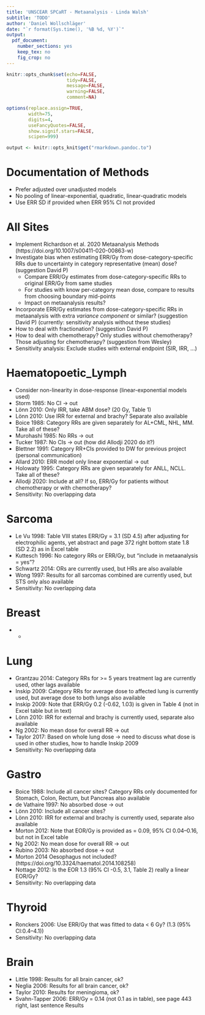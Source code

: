 ```yaml
---
title: 'UNSCEAR SPCaRT - Metaanalysis - Linda Walsh'
subtitle: 'TODO'
author: 'Daniel Wollschläger'
date: "`r format(Sys.time(), '%B %d, %Y')`"
output:
  pdf_document:
    number_sections: yes
    keep_tex: no
    fig_crop: no
---
```

    
```r
knitr::opts_chunk$set(echo=FALSE,
                      tidy=FALSE,
                      message=FALSE,
                      warning=FALSE,
                      comment=NA)

options(replace.assign=TRUE,
        width=75,
        digits=4,
        useFancyQuotes=FALSE,
        show.signif.stars=FALSE,
        scipen=999)

output <- knitr::opts_knit$get("rmarkdown.pandoc.to")
```

# Documentation of Methods

  * Prefer adjusted over unadjusted models
  * No pooling of linear-exponential, quadratic, linear-quadratic models
  * Use ERR SD if provided when ERR 95% CI not provided

# All Sites

  * Implement Richardson et al. 2020 Metaanalysis Methods (https://doi.org/10.1007/s00411-020-00863-w)
  * Investigate bias when estimating ERR/Gy from dose-category-specific RRs due to uncertainty in category representative (mean) dose? (suggestion David P)
      * Compare ERR/Gy estimates from dose-category-specific RRs to original ERR/Gy from same studies
      * For studies with know per-category mean dose, compare to results from choosing boundary mid-points
      * Impact on metaanalysis results?
  * Incorporate ERR/Gy estimates from dose-category-specific RRs in metaanalysis with extra *variance component* or similar? (suggestion David P) (currently: sensitivity analysis without these studies)
  * How to deal with fractionation? (suggestion David P)
  * How to deal with chemotherapy? Only studies without chemotherapy? Those adjusting for chemotherapy? (suggestion from Wesley)
  * Sensitivity analysis: Exclude studies with external endpoint (SIR, IRR, ...)

# Haematopoetic_Lymph

  * Consider non-linearity in dose-response (linear-exponential models used)
  * Storm 1985: No CI -> out
  * Lönn 2010: Only IRR, take ABM dose? (20 Gy, Table 1)
  * Lönn 2010: Use IRR for external and brachy? Separate also available
  * Boice 1988: Category RRs are given separately for AL+CML, NHL, MM. Take all of these?
  * Murohashi 1985: No RRs -> out
  * Tucker 1987: No CIs -> out (how did Allodji 2020 do it?)
  * Blettner 1991: Category RR+CIs provided to DW for previous project (personal communication)
  * Allard 2010: ERR model only linear exponential -> out
  * Holowaty 1995: Category RRs are given separately for ANLL, NCLL. Take all of these?
  * Allodji 2020: Include at all? If so, ERR/Gy for patients without chemotherapy or with chemotherapy?
  * Sensitivity: No overlapping data

# Sarcoma

  * Le Vu 1998: Table VIII states ERR/Gy = 3.1 (SD 4.5) after adjusting for electrophilic agents, yet abstract and page 372 right bottom state 1.8 (SD 2.2) as in Excel table
  * Kuttesch 1996: No category RRs or ERR/Gy, but "include in metaanalysis = yes"?
  * Schwartz 2014: ORs are currently used, but HRs are also available
  * Wong 1997: Results for all sarcomas combined are currently used, but STS only also available
  * Sensitivity: No overlapping data

# Breast

  * -

# Lung

  * Grantzau 2014: Category RRs for >= 5 years treatment lag are currently used, other lags available
  * Inskip 2009: Category RRs for average dose to affected lung is currently used, but average dose to both lungs also available
  * Inskip 2009: Note that ERR/Gy 0.2 (-0.62, 1.03) is given in Table 4 (not in Excel table but in text)
  * Lönn 2010: IRR for external and brachy is currently used, separate also available
  * Ng 2002: No mean dose for overall RR -> out
  * Taylor 2017: Based on whole lung dose -> need to discuss what dose is used in other studies, how to handle Inskip 2009
  * Sensitivity: No overlapping data

# Gastro

  * Boice 1988: Include all cancer sites? Category RRs only documented for Stomach, Colon, Rectum, but Pancreas also available
  * de Vathaire 1997: No absorbed dose -> out
  * Lönn 2010: Include all cancer sites?
  * Lönn 2010: IRR for external and brachy is currently used, separate also available
  * Morton 2012: Note that EOR/Gy is provided as = 0.09, 95% CI 0.04–0.16, but not in Excel table
  * Ng 2002: No mean dose for overall RR -> out
  * Rubino 2003: No absorbed dose -> out
  * Morton 2014 Oesophagus not included? (https://doi.org/10.3324/haematol.2014.108258)
  * Nottage 2012: Is the EOR 1.3 (95% CI -0.5, 3.1, Table 2) really a linear EOR/Gy?
  * Sensitivity: No overlapping data

# Thyroid

  * Ronckers 2006: Use ERR/Gy that was fitted to data < 6 Gy? (1.3 (95% CI:0.4–4.1))
  * Sensitivity: No overlapping data

# Brain

  * Little 1998: Results for all brain cancer, ok?
  * Neglia 2006: Results for all brain cancer, ok?
  * Taylor 2010: Results for meningioma, ok?
  * Svahn-Tapper 2006: ERR/Gy = 0.14 (not 0.1 as in table), see page 443 right, last sentence Results
